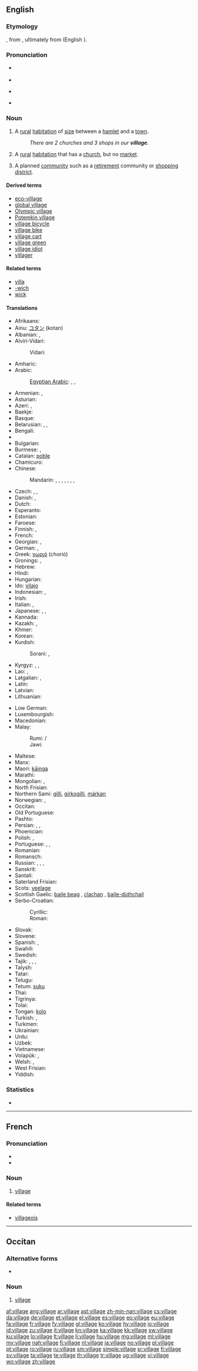 ==English==
{{wikipedia}}

===Etymology===
{{etyl|frm}} {{term|village|lang=frm}}, from {{etyl|ML.}} {{term|villagium|lang=la}}, ultimately from {{etyl|la}} {{term|villa|lang=la}} (English {{term|villa|lang=en}}).

===Pronunciation===
* {{a|US}} {{IPA|/ˈvɪlədʒ/}}
* {{audio|en-us-village.ogg|Audio (US)}}
* {{a|US}} {{IPA|/ˈvɪlɪdʒ/}}
* {{audio|En-uk-village.ogg|Audio (UK)}}

===Noun===
{{en-noun}}

# A [[rural]] [[habitation]] of [[size]] between a [[hamlet]] and a [[town]].
#: ''There are 2 churches and 3 shops in our '''village'''.''
# {{British}} A [[rural]] [[habitation]] that has a [[church]], but no [[market]].
# {{Australia}} A planned [[community]] such as a [[retirement]] community or [[shopping]] [[district]].

====Derived terms====
* [[eco-village]]
* [[global village]]
* [[Olympic village]]
* [[Potemkin village]]
* [[village bicycle]]
* [[village bike]]
* [[village cart]]
* [[village green]]
* [[village idiot]]
* [[villager]]

====Related terms====
* [[villa]]
* [[-wich]]
* [[wick]]

====Translations====
{{trans-top|a rural habitation of size between a hamlet and a town}}
* Afrikaans: {{t-|af|dorpie}}
* Ainu: [[コタン]] (kotan)
* Albanian: {{t-|sq|fshat|m}}, {{t-|sq|katund|m}}
* Alviri-Vidari:
*: Vidari: {{tø|avd|دیه|tr=diye}}
* Amharic: {{t-|am|መንደር|tr=mändär|sc=Ethi}}
* Arabic: {{t+|ar|قرية|f|tr=qárya}}
*: [[Egyptian Arabic]]: {{tø|arz|قرية|f|tr=qarya|sc=Arab}}, {{tø|arz|كفر|m|tr=kafr|sc=Arab}}, {{tø|arz|نجع|m|tr=nagʕ|sc=Arab}}
* Armenian: {{t-|hy|գյուղ|tr=gyuġ}}, {{t-|hy|շեն|tr=šen}}
* Asturian: {{t+|ast|aldea|f}}
* Azeri: {{t+|az|kənd|xs=Azeri}}, {{t-|az|qışlaq}}
* Baekje: {{tø|pkc|夫里|tr=buri}}
* Basque: {{t-|eu|herrixka|xs=Basque}}
* Belarusian: {{t-|be|весь|f|tr=vesʹ|xs=Belarusian}}, {{t-|be|вёска|f|tr=vjóska|xs=Belarusian}}, {{t-|be|сяло|n|tr=sjaló|sc=Cyrl}}
* Bengali: {{t+|bn|গ্রাম|tr=gram|sc=Beng}}
* {{trreq|br}}
* Bulgarian: {{t+|bg|село|n|tr=seló}}
* Burmese: {{t+|my|ရွာ|tr=jwa|sc=Mymr}}, {{t+|my|ဇနပုဒ်|tr=za̱ na̱ poú(boú)|sc=Mymr}}
* Catalan: [[poble]] {{m}}
* Chamicuro: {{tø|ccc|chi'nashtalichi}}
* Chinese:
*: Mandarin: {{t+|cmn|村|tr=cūn|sc=Hani}}, {{t+|cmn|鄉村|sc=Hani}}, {{t+|cmn|乡村|tr=xiāngcūn|sc=Hani}}, {{t+|cmn|農村|sc=Hani}}, {{t+|cmn|农村|tr=nóngcūn|sc=Hani}}, {{t+|cmn|村子|tr=cūnzi|sc=Hani}}, {{t+|cmn|村莊|sc=Hani}}, {{t+|cmn|村庄|tr=cūnzhuāng|sc=Hani}}
* Czech: {{t+|cs|vesnice|f}}, {{t+|cs|ves|f}}, {{t-|cs|dědina|f}}
* Danish: {{t-|da|landsby|c}}, {{t+|da|by|c}}
* Dutch: {{t+|nl|dorp|n}}
* Esperanto: {{t-|eo|vilaĝo|xs=Esperanto}}
* Estonian: {{t+|et|küla}}
* Faroese: {{t-|fo|bygd|f}}
* Finnish: {{t+|fi|kylä}}, {{t+|fi|kirkonkylä}}
* French: {{t+|fr|village|m}}
* Georgian: {{t-|ka|სოფელი|tr=sop'eli|sc=Geor}}, {{t-|ka|შენი|tr=šeni|sc=Geor}}
* German: {{t+|de|Dorf|n}}, {{t+|de|Dörfer|p}}
* Greek: [[χωριό]] (chorió) {{n}}
* Gronings: {{tø|gos|loug}}, {{tø|gos|dörp}}
* Hebrew: {{t+|he|כפר|m|tr=kfar}}
* Hindi: {{t-|hi|गांव|m|tr=gānv|sc=Deva}}
* Hungarian: {{t+|hu|falu}}
* Ido: [[vilajo]]
* Indonesian: {{t-|id|desa}}, {{t-|id|kampung}}
* Irish: {{t+|ga|sráidbhaile|m|xs=Irish}}
* Italian: {{t+|it|villaggio|m}}, {{t+|it|borgo|m}}
* Japanese: {{t+|ja|村|tr=むら, mura}}, {{t+|ja|むら|tr=mura}}, {{t+|ja|田舎|tr=いなか, inaka}} {{qualifier|country}}
* Kannada: {{t+|kn|ಗ್ರಾಮ|tr=grāma|sc=Knda|xs=Kannada}}
* Kazakh: {{t|kk|ауыл|tr=awıl|sc=Cyrl}}, {{t|kk|қыстау|tr=qıstaw|sc=Cyrl}}
* Khmer: {{t+|km|ភូមិ|tr=pūm|sc=Khmr}}
* Korean: {{t+|ko|마을|tr=ma-eul|sc=Hang}}
* Kurdish:
*: Sorani: {{ku-Arab|[[دێ]]}}, {{ku-Arab|[[گوند]]}}
* Kyrgyz: {{t-|ky|кишлок|tr=qişloq|sc=Cyrl}}, {{t-|ky|кыштак|tr=qiştaq|sc=Cyrl}}, {{t-|ky|деревня|tr=derevnya|sc=Cyrl}}
* Lao: {{t-|lo|ບ້ານ|tr=baan|sc=Laoo|xs=Lao}}, {{t+|lo|ໝູ່ບ້ານ|tr=muu baan|sc=Laoo}}
* Latgalian: {{tø|ltg|sola}}, {{tø|ltg|cīms}}
* Latin: {{t+|la|rus|n}}
* Latvian: {{t+|lv|ciems|m}}
* Lithuanian: {{t+|lt|kaimas|m|xs=Lithuanian}}
{{trans-mid}}
* Low German: {{t+|nds|Dörp|n}}
* Luxembourgish: {{t-|lb|Duerf|n}}
* Macedonian: {{t-|mk|село|n|tr=sélo}}
* Malay:
*: Rumi: {{t-|ms|kampung}} / {{t-|ms|kampong}}
*: Jawi: {{t-|ms|کامڤوڠ|sc=Arab}}
* Maltese: {{t-|mt|villaġġ|xs=Maltese}}
* Manx: {{t-|gv|balley beg|m}}
* Maori: [[kāinga]]
* Marathi: {{t|mr|गाव|n|tr=gaav|sc=Deva}}
* Mongolian: {{t-|mn|тосгон|tr=tosgon|sc=Cyrl}}, {{t-|mn|гацаа|tr=gatsaa|sc=Cyrl}}
* North Frisian: {{qualifier|Sylt dialect}} {{tø|frr|tērp|n}}
* Northern Sami: [[gilli]], [[girkogilli]], [[márkan]]
* Norwegian: {{t+|no|landsby}}, {{t-|no|torp|n}}
* Occitan: {{t+|oc|vilatge|xs=Occitan}}
* Old Portuguese: {{tø|roa-ptg|vila}}
* Pashto: {{t-|ps|کلی|m|tr=kəlai}}
* Persian: {{t+|fa|روستا|tr=rustâ|xs=Persian}}, {{t+|fa|ده|tr=deh|xs=Persian}}, {{t+|fa|قشلاق|tr=qešlâq|sc=fa-Arab}}
* Phoenician: {{tø|phn|𐤊𐤐𐤓|m|tr=kpr|sc=Phnx}}
* Polish: {{t+|pl|wieś|f}}, {{t+|pl|wioska|f}}
* Portuguese: {{t+|pt|aldeia|f}}, {{t+|pt|vila}}, {{t+|pt|povoado}}
* Romanian: {{t+|ro|sat|n}}
* Romansch: {{t-|rm|vischnanca|f}}
* Russian: {{t+|ru|деревня|f|tr=derévnja}}, {{t+|ru|село|n|tr=seló}}, {{qualifier|Central Asia}} {{t+|ru|кишлак|m|tr=kišlák|sc=Cyrl}}, {{qualifier|Central Asia, Caucasus}} {{t+|ru|аул|m|tr=aúl|sc=Cyrl}}
* Sanskrit: {{t-|sa|ग्राम|tr=grām|sc=Deva}}
* Santali: {{tø|sat|ᱚᱛᱳ|tr=ato|sc=Olck}}
* Saterland Frisian: {{tø|stq|Täärp}}
* Scots: [[veelage]]
* Scottish Gaelic: [[baile beag]] {{m}}, [[clachan]] {{m}}, [[baile-dùthchail]] {{m}}
* Serbo-Croatian:
*: Cyrillic: {{t-|sh|село|n|sc=Cyrl}}
*: Roman: {{t-|sh|selo|n}}
* Slovak: {{t-|sk|dedina|f}}
* Slovene: {{t+|sl|vas|f}}
* Spanish: {{t+|es|aldea|f}}, {{t+|es|pueblo|m}}
* Swahili: {{t+|sw|kijiji|xs=Swahili}}
* Swedish: {{t+|sv|by|c}}
* Tajik: {{t-|tg|русто|tr=rusto|sc=Cyrl}}, {{t-|tg|деҳ|tr=deh|sc=Cyrl}}, {{t-|tg|деҳа|tr=deha|sc=Cyrl}}, {{t-|tg|қишлоқ|tr=qišloq|sc=Cyrl}}
* Talysh: {{tø|tly|ди|tr=di}}
* Tatar: {{t+|tt|авыл|tr=avıl|sc=Cyrl|xs=Tatar}}
* Telugu: {{t+|te|గ్రామం|tr=grāmaṁ|sc=Telu}}
* Tetum: [[suku]]
* Thai: {{t-|th|หมู่บ้าน|tr=mòo bâan|sc=Thai}}
* Tigrinya: {{t-|ti|ቍሸት|tr=kʷ’ɨʃetɨ|sc=Ethi}}
* Tolai: {{tø|ksd|gunan}}
* Tongan: [[kolo]]
* Turkish: {{t+|tr|köy}}, {{t+|tr|nahiye}}
* Turkmen: {{t-|tk|oba}}
* Ukrainian: {{t+|uk|село|n|tr=seló|xs=Ukrainian}}
* Urdu: {{t-|ur|گانو|m|tr=gānv|sc=ur-Arab}}
* Uzbek: {{t-|uz|qishloq}}
* Vietnamese: {{t+|vi|làng|xs=Vietnamese}}
* Volapük: {{t+|vo|vilag}}, {{qualifier|diminutive}} {{t+|vo|vilagil}}
* Welsh: {{t-|cy|llan|f|xs=Welsh}}, {{t+|cy|pentref|m|xs=Welsh}}
* West Frisian: {{t+|fy|doarp|n|xs=West Frisian}}
* Yiddish: {{t-|yi|דאָרף|n|tr=dorf|xs=Yiddish}}
{{trans-bottom}}

===Statistics===
* {{rank|cry|step|turning|812|village|quickly|lie|supposed}}

----

==French==

===Pronunciation===
* {{audio|Fr-village.ogg|Audio (un village)}}
* {{IPA|/vilaʒ/|lang=fr}}

===Noun===
{{fr-noun|m}}

# [[#English|village]]

====Related terms====
* [[villageois]]

----

==Occitan==

===Alternative forms===
* {{l|oc|vilage}}

===Noun===
{{oc-noun|m}}

# [[#English|village]]

[[af:village]]
[[ang:village]]
[[ar:village]]
[[ast:village]]
[[zh-min-nan:village]]
[[cs:village]]
[[da:village]]
[[de:village]]
[[et:village]]
[[el:village]]
[[es:village]]
[[eo:village]]
[[eu:village]]
[[fa:village]]
[[fr:village]]
[[fy:village]]
[[gl:village]]
[[ko:village]]
[[hy:village]]
[[io:village]]
[[id:village]]
[[zu:village]]
[[it:village]]
[[kn:village]]
[[ka:village]]
[[kk:village]]
[[sw:village]]
[[ku:village]]
[[lo:village]]
[[lt:village]]
[[li:village]]
[[hu:village]]
[[mg:village]]
[[ml:village]]
[[my:village]]
[[nah:village]]
[[fj:village]]
[[nl:village]]
[[ja:village]]
[[no:village]]
[[pl:village]]
[[pt:village]]
[[ro:village]]
[[ru:village]]
[[sm:village]]
[[simple:village]]
[[sr:village]]
[[fi:village]]
[[sv:village]]
[[ta:village]]
[[te:village]]
[[th:village]]
[[tr:village]]
[[ug:village]]
[[vi:village]]
[[wo:village]]
[[zh:village]]